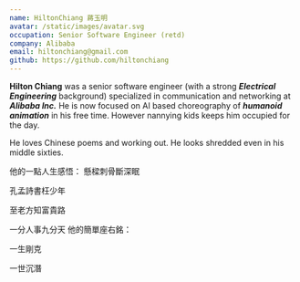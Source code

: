 ```yaml
---
name: HiltonChiang 蔣玉明
avatar: /static/images/avatar.svg
occupation: Senior Software Engineer (retd)
company: Alibaba
email: hiltonchiang@gmail.com
github: https://github.com/hiltonchiang
---
```



**Hilton Chiang** was a senior software engineer (with a strong ***Electrical Engineering*** background) specialized in communication and networking at ***Alibaba Inc.*** He is now focused on AI based choreography of ***humanoid animation*** in his free time. However nannying kids keeps him occupied for the day.

He loves Chinese poems and working out. He looks shredded even in his middle sixties. 

他的一點人生感悟：
<WVert>
懸樑刺骨斷深眠

孔孟詩書枉少年 

至老方知富貴路

一分人事九分天
</WVert>
他的簡單座右銘：

<WVert>
一生剛克

一世沉潛
</WVert>
